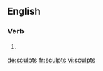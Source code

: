 ==English==

===Verb===
{{head|en}}

# {{en-third-person singular of|sculpt}}

[[de:sculpts]]
[[fr:sculpts]]
[[vi:sculpts]]